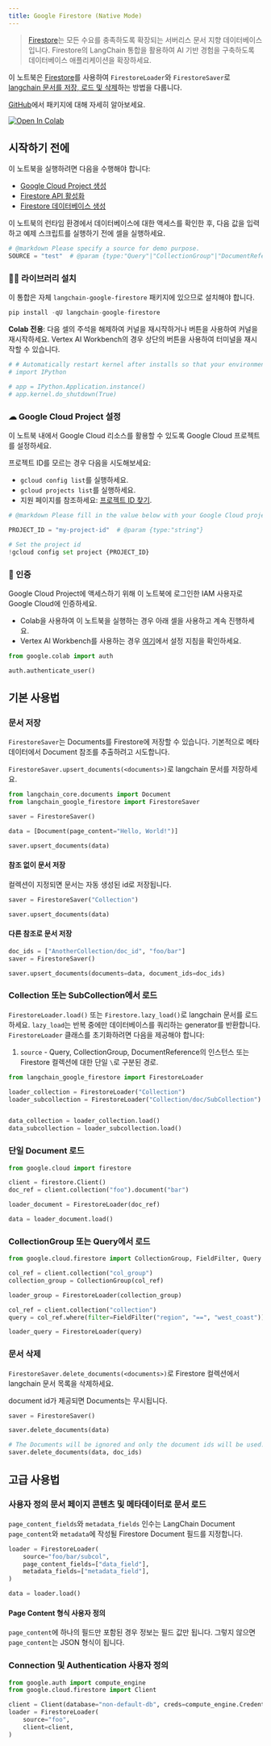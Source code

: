 ```yaml
---
title: Google Firestore (Native Mode)
---
```


> [Firestore](https://cloud.google.com/firestore)는 모든 수요를 충족하도록 확장되는 서버리스 문서 지향 데이터베이스입니다. Firestore의 LangChain 통합을 활용하여 AI 기반 경험을 구축하도록 데이터베이스 애플리케이션을 확장하세요.

이 노트북은 [Firestore](https://cloud.google.com/firestore)를 사용하여 `FirestoreLoader`와 `FirestoreSaver`로 [langchain 문서를 저장, 로드 및 삭제](/oss/integrations/document_loaders)하는 방법을 다룹니다.

[GitHub](https://github.com/googleapis/langchain-google-firestore-python/)에서 패키지에 대해 자세히 알아보세요.

[![Open In Colab](https://colab.research.google.com/assets/colab-badge.svg)](https://colab.research.google.com/github/googleapis/langchain-google-firestore-python/blob/main/docs/document_loader.ipynb)

## 시작하기 전에

이 노트북을 실행하려면 다음을 수행해야 합니다:

* [Google Cloud Project 생성](https://developers.google.com/workspace/guides/create-project)
* [Firestore API 활성화](https://console.cloud.google.com/flows/enableapi?apiid=firestore.googleapis.com)
* [Firestore 데이터베이스 생성](https://cloud.google.com/firestore/docs/manage-databases)

이 노트북의 런타임 환경에서 데이터베이스에 대한 액세스를 확인한 후, 다음 값을 입력하고 예제 스크립트를 실행하기 전에 셀을 실행하세요.

```python
# @markdown Please specify a source for demo purpose.
SOURCE = "test"  # @param {type:"Query"|"CollectionGroup"|"DocumentReference"|"string"}
```

### 🦜🔗 라이브러리 설치

이 통합은 자체 `langchain-google-firestore` 패키지에 있으므로 설치해야 합니다.

```python
pip install -qU langchain-google-firestore
```

**Colab 전용**: 다음 셀의 주석을 해제하여 커널을 재시작하거나 버튼을 사용하여 커널을 재시작하세요. Vertex AI Workbench의 경우 상단의 버튼을 사용하여 터미널을 재시작할 수 있습니다.

```python
# # Automatically restart kernel after installs so that your environment can access the new packages
# import IPython

# app = IPython.Application.instance()
# app.kernel.do_shutdown(True)
```

### ☁ Google Cloud Project 설정

이 노트북 내에서 Google Cloud 리소스를 활용할 수 있도록 Google Cloud 프로젝트를 설정하세요.

프로젝트 ID를 모르는 경우 다음을 시도해보세요:

* `gcloud config list`를 실행하세요.
* `gcloud projects list`를 실행하세요.
* 지원 페이지를 참조하세요: [프로젝트 ID 찾기](https://support.google.com/googleapi/answer/7014113).

```python
# @markdown Please fill in the value below with your Google Cloud project ID and then run the cell.

PROJECT_ID = "my-project-id"  # @param {type:"string"}

# Set the project id
!gcloud config set project {PROJECT_ID}
```

### 🔐 인증

Google Cloud Project에 액세스하기 위해 이 노트북에 로그인한 IAM 사용자로 Google Cloud에 인증하세요.

* Colab을 사용하여 이 노트북을 실행하는 경우 아래 셀을 사용하고 계속 진행하세요.
* Vertex AI Workbench를 사용하는 경우 [여기](https://github.com/GoogleCloudPlatform/generative-ai/tree/main/setup-env)에서 설정 지침을 확인하세요.

```python
from google.colab import auth

auth.authenticate_user()
```

## 기본 사용법

### 문서 저장

`FirestoreSaver`는 Documents를 Firestore에 저장할 수 있습니다. 기본적으로 메타데이터에서 Document 참조를 추출하려고 시도합니다.

`FirestoreSaver.upsert_documents(<documents>)`로 langchain 문서를 저장하세요.

```python
from langchain_core.documents import Document
from langchain_google_firestore import FirestoreSaver

saver = FirestoreSaver()

data = [Document(page_content="Hello, World!")]

saver.upsert_documents(data)
```

#### 참조 없이 문서 저장

컬렉션이 지정되면 문서는 자동 생성된 id로 저장됩니다.

```python
saver = FirestoreSaver("Collection")

saver.upsert_documents(data)
```

#### 다른 참조로 문서 저장

```python
doc_ids = ["AnotherCollection/doc_id", "foo/bar"]
saver = FirestoreSaver()

saver.upsert_documents(documents=data, document_ids=doc_ids)
```

### Collection 또는 SubCollection에서 로드

`FirestoreLoader.load()` 또는 `Firestore.lazy_load()`로 langchain 문서를 로드하세요. `lazy_load`는 반복 중에만 데이터베이스를 쿼리하는 generator를 반환합니다. `FirestoreLoader` 클래스를 초기화하려면 다음을 제공해야 합니다:

1. `source` - Query, CollectionGroup, DocumentReference의 인스턴스 또는 Firestore 컬렉션에 대한 단일 `\`로 구분된 경로.

```python
from langchain_google_firestore import FirestoreLoader

loader_collection = FirestoreLoader("Collection")
loader_subcollection = FirestoreLoader("Collection/doc/SubCollection")


data_collection = loader_collection.load()
data_subcollection = loader_subcollection.load()
```

### 단일 Document 로드

```python
from google.cloud import firestore

client = firestore.Client()
doc_ref = client.collection("foo").document("bar")

loader_document = FirestoreLoader(doc_ref)

data = loader_document.load()
```

### CollectionGroup 또는 Query에서 로드

```python
from google.cloud.firestore import CollectionGroup, FieldFilter, Query

col_ref = client.collection("col_group")
collection_group = CollectionGroup(col_ref)

loader_group = FirestoreLoader(collection_group)

col_ref = client.collection("collection")
query = col_ref.where(filter=FieldFilter("region", "==", "west_coast"))

loader_query = FirestoreLoader(query)
```

### 문서 삭제

`FirestoreSaver.delete_documents(<documents>)`로 Firestore 컬렉션에서 langchain 문서 목록을 삭제하세요.

document id가 제공되면 Documents는 무시됩니다.

```python
saver = FirestoreSaver()

saver.delete_documents(data)

# The Documents will be ignored and only the document ids will be used.
saver.delete_documents(data, doc_ids)
```

## 고급 사용법

### 사용자 정의 문서 페이지 콘텐츠 및 메타데이터로 문서 로드

`page_content_fields`와 `metadata_fields` 인수는 LangChain Document `page_content`와 `metadata`에 작성될 Firestore Document 필드를 지정합니다.

```python
loader = FirestoreLoader(
    source="foo/bar/subcol",
    page_content_fields=["data_field"],
    metadata_fields=["metadata_field"],
)

data = loader.load()
```

#### Page Content 형식 사용자 정의

`page_content`에 하나의 필드만 포함된 경우 정보는 필드 값만 됩니다. 그렇지 않으면 `page_content`는 JSON 형식이 됩니다.

### Connection 및 Authentication 사용자 정의

```python
from google.auth import compute_engine
from google.cloud.firestore import Client

client = Client(database="non-default-db", creds=compute_engine.Credentials())
loader = FirestoreLoader(
    source="foo",
    client=client,
)
```